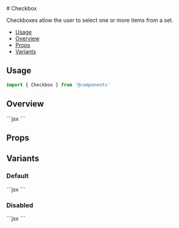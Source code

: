 
<Meta of={CheckboxStories} />
# Checkbox

Checkboxes allow the user to select one or more items from a set.

- [Usage](#usage)
- [Overview](#overview)
- [Props](#props)
- [Variants](#variants)


## Usage
```js
import { Checkbox } from '@components'
```

## Overview
<Canvas of={CheckboxStories.Default}/>
```jsx
<Checkbox label="Checkbox label" />
```

## Props
<ArgTypes story="Playground" />

## Variants

### Default
<Canvas of={CheckboxStories.Default}/>
```jsx
<Checkbox label="Checkbox label" />
```



### Disabled
<Canvas of={CheckboxStories.Disabled}/>
```jsx
<Checkbox label="Checkbox label" disabled/>
```



